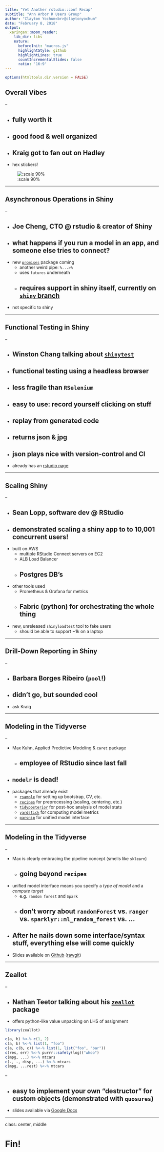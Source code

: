 ```yaml
---
title: "Yet Another rstudio::conf Recap"
subtitle: "Ann Arbor R Users Group"
author: "Clayton Yochum<br>@claytonyochum"
date: "February 8, 2018"
output:
  xaringan::moon_reader:
    lib_dir: libs
    nature:
      beforeInit: "macros.js"
      highlightStyle: github
      highlightLines: true
      countIncrementalSlides: false
      ratio: '16:9'
---
```


```r
options(htmltools.dir.version = FALSE)
```

## Overall Vibes

--

- fully worth it
--

- good food & well organized
--

- Kraig got to fan out on Hadley
--

- hex stickers!

![:scale 90%](../common/hex-stickers.jpg)

---

## Asynchronous Operations in Shiny

--

- Joe Cheng, CTO @ rstudio & creator of Shiny
--

- what happens if you run a model in an app, and someone else tries to connect?
--

- new [`promises`](https://github.com/rstudio/promises) package coming
    - another weird pipe: `%...>%`
    - uses `futures` underneath
    - requires support in shiny itself, currently on [`shiny` branch](https://github.com/rstudio/shiny/tree/async)
--
- not specific to shiny

---

## Functional Testing in Shiny

--

- Winston Chang talking about [`shinytest`](https://github.com/rstudio/shinytest)
--

- functional testing using a headless browser
--

- less fragile than `RSelenium`
--

- easy to use: record yourself clicking on stuff
--

- replay from generated code
--

- returns json & jpg
--

- json plays nice with version-control and CI
--

- already has an [rstudio page](https://rstudio.github.io/shinytest/articles/shinytest.html)

---

## Scaling Shiny

--

- Sean Lopp, software dev @ RStudio
--

- demonstrated scaling a shiny app to to 10,001 concurrent users!
--

- built on AWS
    - multiple RStudio Connect servers on EC2
    - ALB Load Balancer
    - Postgres DB's
--
- other tools used
    - Prometheus & Grafana for metrics
    - Fabric (python) for orchestrating the whole thing
--
- new, unreleased `shinyloadtest` tool to fake users
    - should be able to support ~1k on a laptop

---

## Drill-Down Reporting in Shiny

--

- Barbara Borges Ribeiro (`pool`!)
--

- didn't go, but sounded cool
--

- ask Kraig

---

## Modeling in the Tidyverse

--

- Max Kuhn, Applied Predictive Modeling & `caret` package
    - employee of RStudio since last fall
--
- `modelr` is dead!
--

- packages that already exist
    - [`rsample`](https://github.com/topepo/rsample) for setting up bootstrap, CV, etc.
    - [`recipes`]() for preprocessing (scaling, centering, etc.)
    - [`tidyposterior`](https://github.com/topepo/tidyposterior) for post-hoc analysis of model stats
    - [`yardstick`](https://github.com/topepo/yardstick) for computing model metrics
    - [`parsnip`](https://github.com/topepo/parsnip) for unified model interface

---

## Modeling in the Tidyverse

--

- Max is clearly embracing the pipeline concept (smells like `sklearn`)
    - going beyond `recipes`
--
- unified model interface means you specify a _type of model_ and a _compute target_
    - e.g. `random forest` and `Spark`
    - don't worry about `randomForest` vs. `ranger` vs. `sparklyr::ml_random_forest` vs. ...
--
- After he nails down some interface/syntax stuff, everything else will come quickly
--

- Slides available on [Github](https://github.com/topepo/rstudio-conf) ([rawgit](https://cdn.rawgit.com/topepo/rstudio-conf/a6d9176bdc62f38c7d6773a8bcc2e6f1d4399536/2018/Modeling_in_the_Tidyverse--Max_Kuhn/Modeling_in_the_Tidyverse.html#1))

---

## Zeallot

--

- Nathan Teetor talking about his [`zeallot`](https://github.com/nteetor/zeallot) package
--

- offers python-like value unpacking on LHS of assignment
```r
library(zeallot)

c(a, b) %<-% c(1, 2)
c(a, b) %<-% list(1, "foo")
c(a, c(b, c)) %<-% list(1, list("foo", "bar"))
c(res, err) %<-% purrr::safely(log)("whoo")
c(mpg, ...) %<-% mtcars
c(., ., disp, ...) %<-% mtcars
c(mpg, ...rest) %<-% mtcars
```
--

- easy to implement your own "destructor" for custom objects (demonstrated with `quosures`)
--

- slides available via [Google Docs](https://docs.google.com/presentation/d/1MISSEW5-JIulvjsmGETsdLWrgXoncFhb2i2E65KXwi0/edit?usp=sharing)

---
class: center, middle

# Fin!

